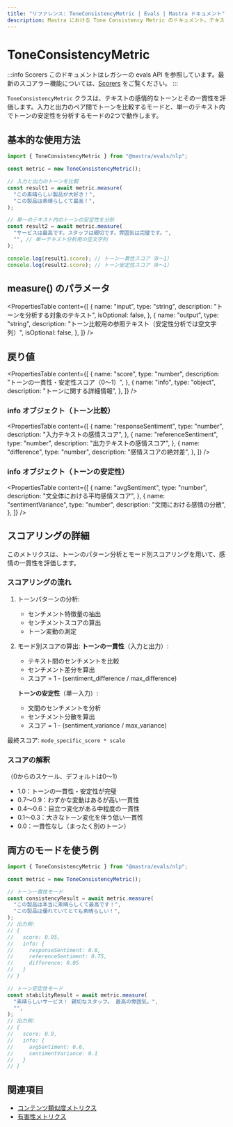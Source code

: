 ```yaml
---
title: "リファレンス: ToneConsistencyMetric | Evals | Mastra ドキュメント"
description: Mastra における Tone Consistency Metric のドキュメント。テキストの感情トーンとセンチメントの一貫性を評価します。
---
```


# ToneConsistencyMetric

:::info Scorers
このドキュメントはレガシーの evals API を参照しています。最新のスコアラー機能については、[Scorers](/docs/scorers/overview) をご覧ください。
:::

`ToneConsistencyMetric` クラスは、テキストの感情的なトーンとその一貫性を評価します。入力と出力のペア間でトーンを比較するモードと、単一のテキスト内でトーンの安定性を分析するモードの2つで動作します。

## 基本的な使用方法

```typescript
import { ToneConsistencyMetric } from "@mastra/evals/nlp";

const metric = new ToneConsistencyMetric();

// 入力と出力のトーンを比較
const result1 = await metric.measure(
  "この素晴らしい製品が大好き！",
  "この製品は素晴らしくて最高！",
);

// 単一のテキスト内のトーンの安定性を分析
const result2 = await metric.measure(
  "サービスは最高です。スタッフは親切です。雰囲気は完璧です。",
  "", // 単一テキスト分析用の空文字列
);

console.log(result1.score); // トーン一貫性スコア（0〜1）
console.log(result2.score); // トーン安定性スコア（0〜1）
```


## measure() のパラメータ

<PropertiesTable
  content={[
    {
      name: "input",
      type: "string",
      description: "トーンを分析する対象のテキスト",
      isOptional: false,
    },
    {
      name: "output",
      type: "string",
      description:
        "トーン比較用の参照テキスト（安定性分析では空文字列）",
      isOptional: false,
    },
  ]}
/>

## 戻り値

<PropertiesTable
  content={[
    {
      name: "score",
      type: "number",
      description: "トーンの一貫性・安定性スコア（0～1）",
    },
    {
      name: "info",
      type: "object",
      description: "トーンに関する詳細情報",
    },
  ]}
/>

### info オブジェクト（トーン比較）

<PropertiesTable
  content={[
    {
      name: "responseSentiment",
      type: "number",
      description: "入力テキストの感情スコア",
    },
    {
      name: "referenceSentiment",
      type: "number",
      description: "出力テキストの感情スコア",
    },
    {
      name: "difference",
      type: "number",
      description: "感情スコアの絶対差",
    },
  ]}
/>

### info オブジェクト（トーンの安定性）

<PropertiesTable
  content={[
    {
      name: "avgSentiment",
      type: "number",
      description: "文全体における平均感情スコア",
    },
    {
      name: "sentimentVariance",
      type: "number",
      description: "文間における感情の分散",
    },
  ]}
/>

## スコアリングの詳細

このメトリクスは、トーンのパターン分析とモード別スコアリングを用いて、感情の一貫性を評価します。

### スコアリングの流れ

1. トーンパターンの分析:
   - センチメント特徴量の抽出
   - センチメントスコアの算出
   - トーン変動の測定

2. モード別スコアの算出:
   **トーンの一貫性**（入力と出力）:
   - テキスト間のセンチメントを比較
   - センチメント差分を算出
   - スコア = 1 - (sentiment_difference / max_difference)

   **トーンの安定性**（単一入力）:
   - 文間のセンチメントを分析
   - センチメント分散を算出
   - スコア = 1 - (sentiment_variance / max_variance)

最終スコア: `mode_specific_score * scale`

### スコアの解釈

（0からのスケール、デフォルトは0～1）

- 1.0：トーンの一貫性・安定性が完璧
- 0.7～0.9：わずかな変動はあるが高い一貫性
- 0.4～0.6：目立つ変化がある中程度の一貫性
- 0.1～0.3：大きなトーン変化を伴う低い一貫性
- 0.0：一貫性なし（まったく別のトーン）

## 両方のモードを使う例

```typescript
import { ToneConsistencyMetric } from "@mastra/evals/nlp";

const metric = new ToneConsistencyMetric();

// トーン一貫性モード
const consistencyResult = await metric.measure(
  "この製品は本当に素晴らしくて最高です！",
  "この製品は優れていてとても素晴らしい！",
);
// 出力例:
// {
//   score: 0.95,
//   info: {
//     responseSentiment: 0.8,
//     referenceSentiment: 0.75,
//     difference: 0.05
//   }
// }

// トーン安定性モード
const stabilityResult = await metric.measure(
  "素晴らしいサービス！ 親切なスタッフ。 最高の雰囲気。",
  "",
);
// 出力例:
// {
//   score: 0.9,
//   info: {
//     avgSentiment: 0.6,
//     sentimentVariance: 0.1
//   }
// }
```


## 関連項目

- [コンテンツ類似度メトリクス](./content-similarity)
- [有害性メトリクス](./toxicity)